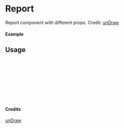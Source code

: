 
<Meta of={Report} title="unDraw/Report" />

# Report

Report component with different props.
Credit: [unDraw](https://undraw.co/illustrations)

#### Example

<Canvas of={Report.Primary} />

## Usage

```ts
import { Report } from "yadl-ui";

const Example = () => {
  return (
      <Report />
  );
};

export default Example;
```

#### Credits
[unDraw](https://undraw.co/illustrations)
